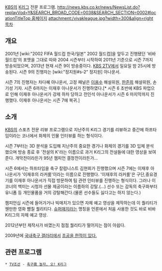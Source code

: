 [[KBS]]의 [[K리그]] 전문 프로그램. [[http://news.kbs.co.kr/news/NewsList.do?replayVod=Y&SEARCH_BROAD_CODE=0038&SEARCH_SECTION=0002#locationTitleTop 홈페이지]]
attachment:/vivakleague.jpg?width=300&align=right
[[목차]]

== 개요 ==
2001년 [wiki:"2002 FIFA 월드컵 한국/일본" 2002 월드컵]을 앞두고 진행됐던 '비바 월드컵'의 포맷을 그대로 따와 2004 시즌부터 시작하여 2011년 기준으로 시즌 7까지 방송되었으며, 2013년 현재 시즌 9이 방송중이다. [[KBS 2TV]]에서 일요일 밤 25시에 방송된다. 시즌 9의 진행자는 [wiki:"정지원#s-2" 정지원] 아나운서.

시즌 7의 진행자는 차다혜 아나운서, 고정 패널은 [[이용수]] 해설위원, [[한준희]] 해설위원, 손기성 기자. 시즌 6까지는 이재후 아나운서가 진행하였다.[* 시즌 6 초반에 KBS 파업으로 인해 이재후 아나운서가 강제 하차 당하고 전인석 아나운서가 시즌 6 마지막까지 진행했다. 이재후 아나운서는 시즌 7에 복귀.]

== 소개 ==
[[KBS]]의 스포츠 전문 리뷰 프로그램으로 지난주의 K리그 경기를 리뷰하고 중간에 하프타임이라는 코너에서 화제의 인물 인터뷰를 하는 형식이다.

시즌 7부터는 3D 분석을 도입해 지난주의 중요한 경기나 화제의 경기를 3D 입체 분석했으며 방송 종료 후 '전설의 K'라는 이름으로 과거 K리그의 전설들에 대한 영상을 보여준다. 개막전이라든가 95년 챔피언 결정전이라든가...

시즌 6에서는 하프타임을 축구 칼럼니스트 김현회가 진행했으며 시즌 7에는 이재후 아나운서가 '이재후의 라커룸'이라는 이름으로 진행했다. '이재후의 라커룸'은 구단,중요경기를 이재후 아나운서가 직접 방문하여 팀 관련 인터뷰를 진행하는 형식이다. 그러나 이 코너의 백미는 시청자 선물 제공이라는 이름하의 강탈.(...) 선수 또는 감독의 축구화부터 유니폼 등 개인물품을 거의 강탈해간다.(물론 선수들도 싫다고는 하지 않는다.)

챔피언십 시즌에 들어가거나 빅매치가 있으면 자체 예고 영상을 제작하는데 이 퀄리티가 웬만한 영화 뺨칠 퀄리티다. [[슈퍼매치]]라는 명칭을 언론에서 처음 사용한 것도 바로 비바 K리그의 자체 예고 영상.

2012년부턴 제작사가 바꼈는지 점점 퀄리티가 떨어지는 점이 아쉽다. 

2009년에 [[국내축구 갤러리]]에서 [http://old.dcnews.in/news_list.php?code=human&id=456508 조공을 한적이 있다.]

== 관련 프로그램 ==
 * [[TV조선]] - [[축구夜 놀자, 오! K리그]]
